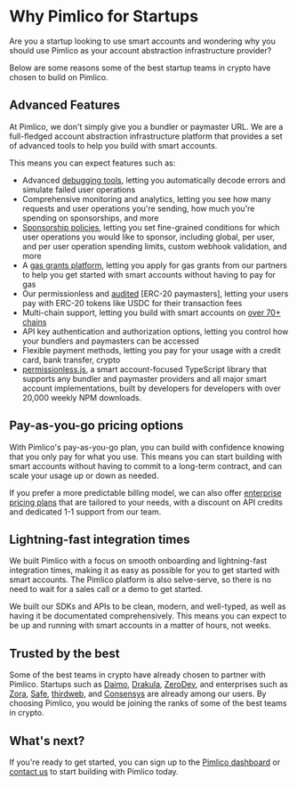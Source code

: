 # Why Pimlico for Startups

Are you a startup looking to use smart accounts and wondering why you should use Pimlico as your account abstraction infrastructure provider?

Below are some reasons some of the best startup teams in crypto have chosen to build on Pimlico.

## Advanced Features

At Pimlico, we don't simply give you a bundler or paymaster URL. We are a full-fledged account abstraction infrastructure platform that provides a set of advanced tools to help you build with smart accounts.

This means you can expect features such as:
- Advanced [debugging tools](/guides/how-to/debugging/dropped-user-operations), letting you automatically decode errors and simulate failed user operations
- Comprehensive monitoring and analytics, letting you see how many requests and user operations you're sending, how much you're spending on sponsorships, and more
- [Sponsorship policies](/guides/how-to/sponsorship-policies), letting you set fine-grained conditions for which user operations you would like to sponsor, including global, per user, and per user operation spending limits, custom webhook validation, and more
- A [gas grants platform](/guides/how-to/gas-programs/gas-program), letting you apply for gas grants from our partners to help you get started with smart accounts without having to pay for gas
- Our permissionless and [audited](/references/paymaster/erc20-paymaster/faqs#has-pimlicos-erc-20-paymaster-been-audited) [ERC-20 paymasters], letting your users pay with ERC-20 tokens like USDC for their transaction fees
- Multi-chain support, letting you build with smart accounts on [over 70+ chains](/guides/supported-chains)
- API key authentication and authorization options, letting you control how your bundlers and paymasters can be accessed
- Flexible payment methods, letting you pay for your usage with a credit card, bank transfer, crypto
- [permissionless.js](/references/permissionless/why), a smart account-focused TypeScript library that supports any bundler and paymaster providers and all major smart account implementations, built by developers for developers with over 20,000 weekly NPM downloads.

## Pay-as-you-go pricing options

With Pimlico's pay-as-you-go plan, you can build with confidence knowing that you only pay for what you use. This means you can start building with smart accounts without having to commit to a long-term contract, and can scale your usage up or down as needed.

If you prefer a more predictable billing model, we can also offer [enterprise pricing plans](/guides/pricing) that are tailored to your needs, with a discount on API credits and dedicated 1-1 support from our team.

## Lightning-fast integration times

We built Pimlico with a focus on smooth onboarding and lightning-fast integration times, making it as easy as possible for you to get started with smart accounts. The Pimlico platform is also selve-serve, so there is no need to wait for a sales call or a demo to get started.

We built our SDKs and APIs to be clean, modern, and well-typed, as well as having it be documentated comprehensively. This means you can expect to be up and running with smart accounts in a matter of hours, not weeks.

## Trusted by the best

Some of the best teams in crypto have already chosen to partner with Pimlico. Startups such as [Daimo](https://daimo.io/), [Drakula](https://drakula.app/), [ZeroDev](https://zerodev.app), and enterprises such as [Zora](https://zora.co/), [Safe](https://safe.global), [thirdweb](https://thirdweb.com), and [Consensys](https://consensys.io/) are already among our users. By choosing Pimlico, you would be joining the ranks of some of the best teams in crypto.

## What's next?

If you're ready to get started, you can sign up to the [Pimlico dashboard](https://dashboard.pimlico.io) or [contact us](https://cal.com/team/pimlico/20min) to start building with Pimlico today.
